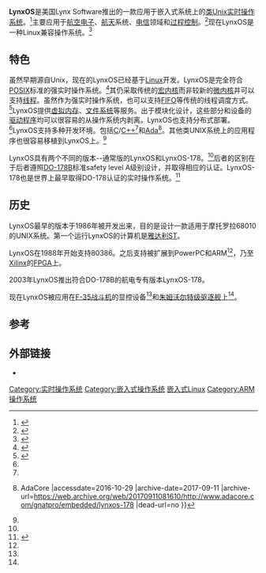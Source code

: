 {{Infobox OS
| name                   = LynxOS
| logo                   = 
| logo_size              = 
| screenshot             = 
| screenshot_size        = 
| caption                = 
| developer              = Lynx Software Technologies, Inc.
| source_model           =
| kernel_type            = [[宏内核|宏内核]]
| supported_platforms    = [[x86|x86]] <br />[[PowerPC|PowerPC]]<br />[[ARM|ARM]]<br />[[摩托罗拉68010|摩托罗拉68010]]
| ui                     =
| family                 = [[实时操作系统|实时操作系统]]
| released               = {{start date and age|1986}}
| latest_release_version = 7
| latest_release_date    = {{start date and age|2013|06}}
| latest_test_version    = 
| latest_test_date       =
| marketing_target       = [[嵌入式系统|嵌入式系统]]
| updatemodel            =
| package_manager        =
| license                = [[专有软件|专有软件]]
| working state          = 维护中
| website                = {{URL|http://www.lynx.com/products/real-time-operating-systems/}}
}}
'''LynxOS'''是美国Lynx Software推出的一款应用于嵌入式系统上的[[类Unix|类Unix]][[实时操作系统|实时操作系统]]。<ref name="off">{{Cite web |url=http://www.lynx.com/products/real-time-operating-systems/ |title=Real Time Operation System - Lynx Software Technology |access-date=2016-10-29 |archive-date=2019-02-17 |archive-url=https://web.archive.org/web/20190217024710/http://www.lynx.com/products/real-time-operating-systems/ }}</ref>主要应用于[[航空电子|航空电子]]、[[航天|航天]]系统、[[电信|电信]]领域和[[过程控制|过程控制]]。<ref name="zum">{{Cite web |url=http://arstechnica.com/information-technology/2013/10/the-navys-newest-warship-is-powered-by-linux/ |title=The Navy’s newest warship is powered by Linux |accessdate=2016-10-29 |archive-date=2021-02-01 |archive-url=https://web.archive.org/web/20210201095349/https://arstechnica.com/information-technology/2013/10/the-navys-newest-warship-is-powered-by-linux/ |dead-url=no }}</ref>现在LynxOS是一种Linux兼容操作系统。<ref name="sina">{{Cite web |url=http://tech.sina.com.cn/it/2006-05-19/0047945143.shtml |title=美国F-35战斗机将采用Linux兼容操作系统 |accessdate=2016-10-29 |archive-date=2020-04-21 |archive-url=https://web.archive.org/web/20200421100204/http://tech.sina.com.cn/it/2006-05-19/0047945143.shtml |dead-url=no }}</ref>

==特色==
虽然早期源自Unix，现在的LynxOS已经基于[[Linux|Linux]]开发。LynxOS是完全符合[[POSIX|POSIX]]标准的强实时操作系统。<ref name="of">{{Cite web |url=http://www.lynx.com/lynx-software-technologies-announces-security-product-support-for-new-arm-based-iot-designs/ |title=Lynx Software Technologies Announces Security Product Support for New ARM-based IoT Designs |access-date=2016-10-29 |archive-date=2017-02-01 |archive-url=https://web.archive.org/web/20170201021021/http://www.lynx.com/lynx-software-technologies-announces-security-product-support-for-new-arm-based-iot-designs/ }}</ref>其仍采取传统的[[宏内核|宏内核]]而非较新的[[微内核|微内核]]并可以支持[[线程|线程]]。虽然作为强实时操作系统，也可以支持[[FIFO|FIFO]]等传统的线程调度方式。<ref name="fe">{{Cite web |url=http://www.lynx.com/products/real-time-operating-systems/lynxos-rtos/ |title=LynxOS RTOS |access-date=2016-10-29 |archive-date=2019-01-11 |archive-url=https://web.archive.org/web/20190111162219/http://www.lynx.com/products/real-time-operating-systems/lynxos-rtos/ }}</ref>LynxOS提供[[虚拟内存|虚拟内存]]、[[文件系统|文件系统]]等服务。出于模块化设计，这些部分和设备的[[驱动程序|驱动程序]]均可以很容易的从操作系统内剥离。LynxOS也支持分布式部署。<ref name="fe"/>LynxOS支持多种开发环境。包括[[C|C]]/[[C++|C++]]<ref name="fe"/>和[[Ada|Ada]]<ref>{{Cite web |url=http://www.adacore.com/gnatpro/embedded/lynxos-178 |title=LynxOS-178{{!}}AdaCore |accessdate=2016-10-29 |archive-date=2017-09-11 |archive-url=https://web.archive.org/web/20170911081610/http://www.adacore.com/gnatpro/embedded/lynxos-178 |dead-url=no }}</ref>。其他类UNIX系统上的应用程序也很容易移植到LynxOS上。<ref name="off"/>

LynxOS具有两个不同的版本--通常版的LynxOS和LynxOS-178。<ref name="off"/>后者的区别在于后者遵照[[DO-178B|DO-178B]]标准safety level A级别设计，并取得相应的认证。LynxOS-178也是世界上最早取得DO-178认证的实时操作系统。<ref>{{Cite web |url=http://www.ec66.com/downloadtemp_2/LynxOS-178jieshao.pdf |title=LynxOS-178 Product Brief |accessdate=2016-10-29 |archive-date=2016-10-29 |archive-url=https://web.archive.org/web/20161029175043/http://www.ec66.com/downloadtemp_2/LynxOS-178jieshao.pdf |dead-url=no }}</ref>
==历史==
LynxOS最早的版本于1986年被开发出来，目的是设计一款适用于摩托罗拉68010的UNIX系统。第一个运行LynxOS的计算机是[[雅达利ST|雅达利ST]]。

LynxOS在1988年开始支持80386。之后支持被扩展到PowerPC和ARM<ref name="of"/>，乃至[[Xilinx|Xilinx]]的[[FPGA|FPGA]]上。

2003年LynxOS推出符合DO-178B的航电专有版本LynxOS-178。

现在LynxOS被应用在[[F-35战斗机|F-35战斗机]]的显控设备<ref name="sina"/>和[[朱姆沃尔特级驱逐舰|朱姆沃尔特级驱逐舰]]上<ref name="zum"/>。

==参考==
{{reflist}}

== 外部链接 ==
*{{Official website|http://www.lynx.com}}{{en}}

{{Real-time operating systems}}

[[Category:实时操作系统|Category:实时操作系统]]
[[Category:嵌入式操作系统|Category:嵌入式操作系统]]
[[Category:嵌入式Linux|]]
[[Category:ARM操作系统|Category:ARM操作系统]]